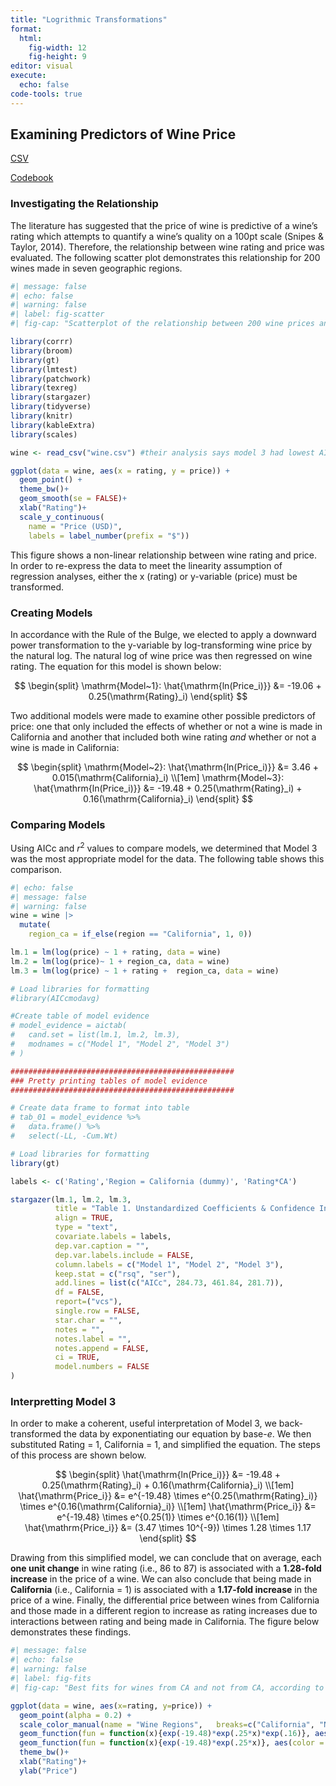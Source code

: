 ```yaml
---
title: "Logrithmic Transformations"
format: 
  html:
    fig-width: 12
    fig-height: 9
editor: visual
execute: 
  echo: false
code-tools: true
---
```


## Examining Predictors of Wine Price

[CSV](https://raw.githubusercontent.com/zief0002/bespectacled-antelope/main/data/wine.csv)

[Codebook](http://zief0002.github.io/bespectacled-antelope/codebooks/wine.html)

### Investigating the Relationship

The literature has suggested that the price of wine is predictive of a wine's rating which attempts to quantify a wine's quality on a 100pt scale (Snipes & Taylor, 2014). Therefore, the relationship between wine rating and price was evaluated. The following scatter plot demonstrates this relationship for 200 wines made in seven geographic regions.

```r
#| message: false
#| echo: false
#| warning: false
#| label: fig-scatter
#| fig-cap: "Scatterplot of the relationship between 200 wine prices and their ratings."

library(corrr)
library(broom)
library(gt)
library(lmtest)
library(patchwork)
library(texreg)
library(stargazer)
library(tidyverse)
library(knitr)
library(kableExtra)
library(scales)

wine <- read_csv("wine.csv") #their analysis says model 3 had lowest AICc score

ggplot(data = wine, aes(x = rating, y = price)) + 
  geom_point() + 
  theme_bw()+
  geom_smooth(se = FALSE)+
  xlab("Rating")+
  scale_y_continuous(
    name = "Price (USD)",
    labels = label_number(prefix = "$"))
```

This figure shows a non-linear relationship between wine rating and price. In order to re-express the data to meet the linearity assumption of regression analyses, either the x (rating) or y-variable (price) must be transformed. 

### Creating Models

In accordance with the Rule of the Bulge, we elected to apply a downward power transformation to the y-variable by log-transforming wine price by the natural log. The natural log of wine price was then regressed on wine rating. The equation for this model is shown below:

$$
\begin{split}
\mathrm{Model~1}: \hat{\mathrm{ln(Price_i)}} &= -19.06 + 0.25(\mathrm{Rating}_i)
\end{split}
$$

Two additional models were made to examine other possible predictors of price: one that only included the effects of whether or not a wine is made in California and another that included both wine rating *and* whether or not a wine is made in California:

$$
\begin{split}
\mathrm{Model~2}: \hat{\mathrm{ln(Price_i)}} &= 3.46 + 0.015(\mathrm{California}_i)
\\[1em]
\mathrm{Model~3}: \hat{\mathrm{ln(Price_i)}} &= -19.48 + 0.25(\mathrm{Rating}_i) + 0.16(\mathrm{California}_i)
\end{split}
$$

### Comparing Models
Using AICc and ${r}^2$ values to compare models, we determined that Model 3 was the most appropriate model for the data. The following table shows this comparison.

```r
#| echo: false
#| message: false
#| warning: false
wine = wine |>
  mutate(
    region_ca = if_else(region == "California", 1, 0))

lm.1 = lm(log(price) ~ 1 + rating, data = wine)
lm.2 = lm(log(price)~ 1 + region_ca, data = wine)
lm.3 = lm(log(price) ~ 1 + rating +  region_ca, data = wine)

# Load libraries for formatting
#library(AICcmodavg)

#Create table of model evidence
# model_evidence = aictab(
#   cand.set = list(lm.1, lm.2, lm.3), 
#   modnames = c("Model 1", "Model 2", "Model 3")
# )

##################################################
### Pretty printing tables of model evidence
##################################################

# Create data frame to format into table
# tab_01 = model_evidence %>%
#   data.frame() %>%
#   select(-LL, -Cum.Wt)

# Load libraries for formatting
library(gt)

labels <- c('Rating','Region = California (dummy)', 'Rating*CA')

stargazer(lm.1, lm.2, lm.3, 
          title = "Table 1. Unstandardized Coefficients & Confidence Intervals for a Series of OLS Regresison Models Fitted to Estimate Variation in Price of Wines",
          align = TRUE, 
          type = "text", 
          covariate.labels = labels, 
          dep.var.caption = "", 
          dep.var.labels.include = FALSE, 
          column.labels = c("Model 1", "Model 2", "Model 3"),
          keep.stat = c("rsq", "ser"), 
          add.lines = list(c("AICc", 284.73, 461.84, 281.7)),
          df = FALSE, 
          report=("vcs"), 
          single.row = FALSE, 
          star.char = "", 
          notes = "", 
          notes.label = "", 
          notes.append = FALSE, 
          ci = TRUE, 
          model.numbers = FALSE
)
```

### Interpretting Model 3

In order to make a coherent, useful interpretation of Model 3, we back-transformed the data by exponentiating our equation by base-*e*. We then substituted Rating = 1, California = 1, and simplified the equation. The steps of this process are shown below.

$$
\begin{split}
\hat{\mathrm{ln(Price_i)}} &= -19.48 + 0.25(\mathrm{Rating}_i) + 0.16(\mathrm{California}_i)
\\[1em]
\hat{\mathrm{Price_i}} &= e^{-19.48} \times e^{0.25(\mathrm{Rating}_i)} \times e^{0.16(\mathrm{California}_i)}
\\[1em]
\hat{\mathrm{Price_i}} &= e^{-19.48} \times e^{0.25(1)} \times e^{0.16(1)}
\\[1em]
\hat{\mathrm{Price_i}} &= (3.47 \times 10^{-9}) \times 1.28 \times 1.17
\end{split}
$$

Drawing from this simplified model, we can conclude that on average, each **one unit change** in wine rating (i.e., 86 to 87) is associated with a **1.28-fold increase** in the price of a wine. We can also conclude that being made in **California** (i.e., California = 1) is associated with a **1.17-fold increase** in the price of a wine. Finally, the differential price between wines from California and those made in a different region to increase as rating increases due to interactions between rating and being made in California. The figure below demonstrates these findings.

```r
#| message: false
#| echo: false
#| warning: false
#| label: fig-fits
#| fig-cap: "Best fits for wines from CA and not from CA, according to Model 3."

ggplot(data = wine, aes(x=rating, y=price)) + 
  geom_point(alpha = 0.2) + 
  scale_color_manual(name = "Wine Regions",   breaks=c("California", "Not California"), values = c("California" = "red", "Not California" = "blue"))+
  geom_function(fun = function(x){exp(-19.48)*exp(.25*x)*exp(.16)}, aes(color = "California")) + #CA
  geom_function(fun = function(x){exp(-19.48)*exp(.25*x)}, aes(color = "Not California"))+  #not CA             
  theme_bw()+
  xlab("Rating")+
  ylab("Price")
```
